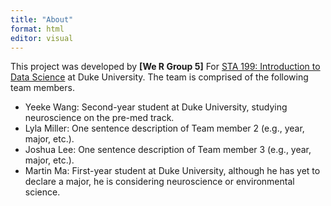 ```yaml
---
title: "About"
format: html
editor: visual
---
```


This project was developed by **\[We R Group 5\]** For [STA 199: Introduction to Data Science](https://sta199-s23-2.github.io/) at Duke University. The team is comprised of the following team members.

-   Yeeke Wang: Second-year student at Duke University, studying neuroscience on the pre-med track.
-   Lyla Miller: One sentence description of Team member 2 (e.g., year, major, etc.).
-   Joshua Lee: One sentence description of Team member 3 (e.g., year, major, etc.).
-   Martin Ma: First-year student at Duke University, although he has yet to declare a major, he is considering neuroscience or environmental science.
